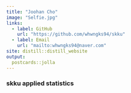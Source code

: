 ```yaml
---
title: "Joohan Cho"
image: "Selfie.jpg"
links:
  - label: GitHub
    url: "https://github.com/whwngks94/skku"
  - label: Email
    url: "mailto:whwngks94@naver.com"
site: distill::distill_website
output:
  postcards::jolla
---
```

### skku applied statistics